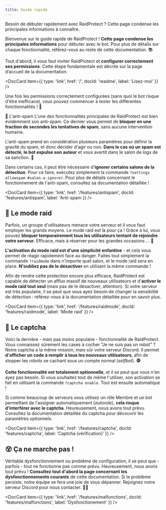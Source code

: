 ```yaml
---
title: Guide rapide
---
```


Besoin de débuter rapidement avec RaidProtect ? Cette page condense les principales informations à connaître.

Bienvenue sur le guide rapide de RaidProtect ! **Cette page condense les principales informations** pour débuter avec le bot. Pour plus de détails sur chaque fonctionnalité, référez-vous au reste de cette documentation. 📚 

Tout d'abord, il vous faut inviter RaidProtect et **configurer correctement ses permissions**. Cette étape fondamentale est décrite sur la page d’accueil de la documentation.


<DocCard item={{ type: 'link', href: '/', docId: 'readme', label: 'Lisez-moi' }} />

Une fois les permissions correctement configurées (sans quoi le bot risque d'être inefficace), vous pouvez commencer à tester les différentes fonctionnalités !  🤠 

💬 L'anti-spam
L'une des fonctionnalités principales de RaidProtect est bien évidemment son anti-spam. Ce dernier vous permet de **bloquer en une fraction de secondes les tentatives de spam**, sans aucune intervention humaine.

L'anti-spam prend en considération plusieurs paramètres pour définir la gravité du spam, et donc décider d'agir ou non. **Dans le cas où un spam est détecté, le bot expulse son auteur** et vous avertit dans le salon de logs de sa sanction. 🙌 

Dans certains cas, il peut être nécessaire d'**ignorer certains salons de la détection**. Pour ce faire, exécutez simplement la commande `?settings allowspam #salon-a-ignorer`. Pour plus de détails concernant le fonctionnement de l'anti-spam, consultez sa documentation détaillée !

<DocCard item={{ type: 'link', href: '/features/antispam', docId: 'features/antispam', label: 'Anti-spam }} />

## 💢 Le mode raid
Parfois, un groupe d'utilisateurs menace votre serveur et il vous faut employer les grands moyens. Le mode raid est là pour ça ! Grâce à lui, vous pouvez **bloquer temporairement tous les utilisateurs tentant de rejoindre votre serveur**. Efficace, mais à réserver pour les grandes occasions ... 🤩 

**L'activation du mode raid est d'une simplicité enfantine** - et cela vous permet de réagir rapidement face au danger. Faites tout simplement la commande `?raidmode` dans n'importe quel salon, et le mode raid sera en place. **N'oubliez pas de le désactiver** en utilisant la même commande !

Afin de rendre cette protection encore plus efficace, RaidProtect est capable de détecter un afflux massif de nouveaux utilisateurs et d'**activer le mode raid tout seul** (mais pas de le désactiver, attention). Si votre serveur est très populaire, il se peut que vous ayez besoin de changer la sensibilité de détection : référez-vous à la documentation détaillée pour en savoir plus.

<DocCard item={{ type: 'link', href: '/features/raidmode', docId: 'features/raidmode', label: 'Mode raid' }} />

## 🚧 Le captcha
Voici la dernière - mais pas moins populaire - fonctionnalité de RaidProtect. Vous connaissez sûrement les cases à cocher "Je ne suis pas un robot" ? Notre captcha a la même mission, mais sûr votre serveur Discord. Il permet **d'afficher un code à remplir à tous les nouveaux utilisateurs**, afin de stopper les robots se cachant sous un compte normal (_selfbot_). 🕵️ 

**Cette fonctionnalité est totalement optionnelle**, et il se peut que vous n'en ayez pas besoin. Si vous souhaitez tout de même l'utiliser, son activation se fait en utilisant la commande `?captcha enable`. Tout est ensuite automatique !

Si comme beaucoup de serveurs vous utilisez un rôle Membre et un bot permettant de l'assigner automatiquement (_autorole_), **cela risque d'interférer avec le captcha**. Heureusement, nous avons tout prévu. Consultez la documentation détaillée du captcha pour découvrir les paramètres optionnels.

<DocCard item={{ type: 'link', href: '/features/captcha', docId: 'features/captcha', label: 'Captcha (vérification)' }} />

## 😵 Ça ne marche pas !
Véritable dysfonctionnement ou problème de configuration, il se peut que - parfois - tout ne fonctionne pas comme prévu. Heureusement, nous avons tout prévu ! **Consultez tout d'abord la page concernant les dysfonctionnements courants** de cette documentation. Si le problème persiste, notre équipe se fera une joie de vous dépanner. Rejoignez notre serveur Discord pour nous contacter. 👨‍🔧 

<DocCard item={{ type: 'link', href: '/features/malfunctions', docId: 'features/malfunctions', label: 'Dysfonctionement' }} />